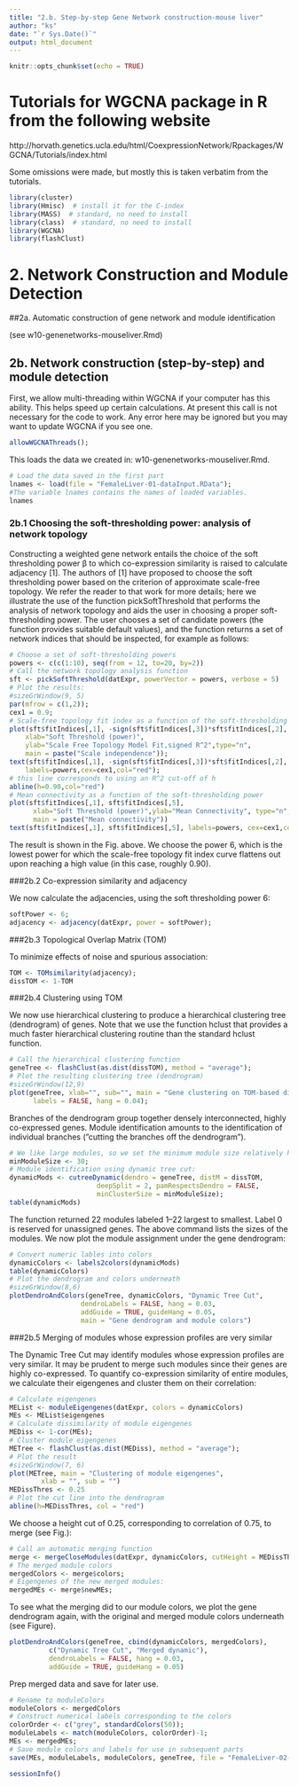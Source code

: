 ```yaml
---
title: "2.b. Step-by-step Gene Network construction-mouse liver"
author: "ks"
date: "`r Sys.Date()`"
output: html_document
---
```


```r
knitr::opts_chunk$set(echo = TRUE)
```

#  Tutorials for WGCNA package in R from the following website

http://horvath.genetics.ucla.edu/html/CoexpressionNetwork/Rpackages/WGCNA/Tutorials/index.html

Some omissions were made, but mostly this is taken verbatim from the tutorials.


```r
library(cluster)
library(Hmisc)	# install it for the C-index 
library(MASS)  # standard, no need to install
library(class)  # standard, no need to install
library(WGCNA)
library(flashClust)
```

# 2. Network Construction and Module Detection

##2a. Automatic construction of gene network and module identification 

(see w10-genenetworks-mouseliver.Rmd)

## 2b. Network construction (step-by-step) and module detection

First, we allow multi-threading within WGCNA if your computer has this ability. This helps speed up certain calculations. At present this call is not necessary for the code to work. Any error here may be ignored but you may want to update WGCNA if you see one.

```r
allowWGCNAThreads();
```

This loads the data we created in: w10-genenetworks-mouseliver.Rmd.

```r
# Load the data saved in the first part
lnames <- load(file = "FemaleLiver-01-dataInput.RData");
#The variable lnames contains the names of loaded variables.
lnames
```

### 2b.1 Choosing the soft-thresholding power: analysis of network topology

Constructing a weighted gene network entails the choice of the soft 
thresholding power β to which co-expression
similarity is raised to calculate adjacency [1]. The authors of [1] 
have proposed to choose the soft thresholding power
based on the criterion of approximate scale-free topology. We refer the 
reader to that work for more details; here
we illustrate the use of the function pickSoftThreshold that performs 
the analysis of network topology and aids the
user in choosing a proper soft-thresholding power. The user chooses a 
set of candidate powers (the function provides
suitable default values), and the function returns a set of network 
indices that should be inspected, for example as follows:
```r
# Choose a set of soft-thresholding powers
powers <- c(c(1:10), seq(from = 12, to=20, by=2))
# Call the network topology analysis function
sft <- pickSoftThreshold(datExpr, powerVector = powers, verbose = 5)
# Plot the results:
#sizeGrWindow(9, 5)
par(mfrow = c(1,2));
cex1 = 0.9;
# Scale-free topology fit index as a function of the soft-thresholding power
plot(sft$fitIndices[,1], -sign(sft$fitIndices[,3])*sft$fitIndices[,2],
    xlab="Soft Threshold (power)",
    ylab="Scale Free Topology Model Fit,signed R^2",type="n",
    main = paste("Scale independence"));
text(sft$fitIndices[,1], -sign(sft$fitIndices[,3])*sft$fitIndices[,2],
    labels=powers,cex=cex1,col="red");
# this line corresponds to using an R^2 cut-off of h
abline(h=0.90,col="red")
# Mean connectivity as a function of the soft-thresholding power
plot(sft$fitIndices[,1], sft$fitIndices[,5],
      xlab="Soft Threshold (power)",ylab="Mean Connectivity", type="n",
      main = paste("Mean connectivity"))
text(sft$fitIndices[,1], sft$fitIndices[,5], labels=powers, cex=cex1,col="red")
```

The result is shown in the Fig. above. We choose the power 6, which is the lowest power for which the scale-free topology fit
index curve flattens out upon reaching a high value (in this case, roughly 0.90).


###2b.2 Co-expression similarity and adjacency

We now calculate the adjacencies, using the soft thresholding power 6:
```r
softPower <- 6;
adjacency <- adjacency(datExpr, power = softPower);
```

###2b.3 Topological Overlap Matrix (TOM)

To minimize effects of noise and spurious association:
```r
TOM <- TOMsimilarity(adjacency);
dissTOM <- 1-TOM
```

###2b.4 Clustering using TOM

We now use hierarchical clustering to produce a hierarchical 
clustering tree (dendrogram) of genes. Note that we use
the function hclust that provides a much faster hierarchical 
clustering routine than the standard hclust function.
```r
# Call the hierarchical clustering function
geneTree <- flashClust(as.dist(dissTOM), method = "average");
# Plot the resulting clustering tree (dendrogram)
#sizeGrWindow(12,9)
plot(geneTree, xlab="", sub="", main = "Gene clustering on TOM-based dissimilarity",
      labels = FALSE, hang = 0.04);
```

Branches of the dendrogram group together densely
interconnected, highly co-expressed genes. Module identification amounts to the identification of individual branches
(”cutting the branches off the dendrogram”).

```r
# We like large modules, so we set the minimum module size relatively high:
minModuleSize <- 30;
# Module identification using dynamic tree cut:
dynamicMods <- cutreeDynamic(dendro = geneTree, distM = dissTOM,
                      deepSplit = 2, pamRespectsDendro = FALSE,
                      minClusterSize = minModuleSize);
table(dynamicMods)
```

The function returned 22 modules labeled 1–22 largest to smallest. Label 0 is reserved for unassigned genes. The
above command lists the sizes of the modules. We now plot the module assignment under the gene dendrogram:
```r
# Convert numeric lables into colors
dynamicColors <- labels2colors(dynamicMods)
table(dynamicColors)
# Plot the dendrogram and colors underneath
#sizeGrWindow(8,6)
plotDendroAndColors(geneTree, dynamicColors, "Dynamic Tree Cut",
                  dendroLabels = FALSE, hang = 0.03,
                  addGuide = TRUE, guideHang = 0.05,
                  main = "Gene dendrogram and module colors")
```

###2b.5 Merging of modules whose expression profiles are very similar

The Dynamic Tree Cut may identify modules whose expression profiles are very similar. It may be prudent to merge
such modules since their genes are highly co-expressed. To quantify co-expression similarity of entire modules, we
calculate their eigengenes and cluster them on their correlation:
```r
# Calculate eigengenes
MEList <- moduleEigengenes(datExpr, colors = dynamicColors)
MEs <- MEList$eigengenes
# Calculate dissimilarity of module eigengenes
MEDiss <- 1-cor(MEs);
# Cluster module eigengenes
METree <- flashClust(as.dist(MEDiss), method = "average");
# Plot the result
#sizeGrWindow(7, 6)
plot(METree, main = "Clustering of module eigengenes",
        xlab = "", sub = "")
MEDissThres <- 0.25
# Plot the cut line into the dendrogram
abline(h=MEDissThres, col = "red")
```

We choose a height cut of 0.25, corresponding to correlation of 0.75, to merge (see Fig.):
```r
# Call an automatic merging function
merge <- mergeCloseModules(datExpr, dynamicColors, cutHeight = MEDissThres, verbose = 3)
# The merged module colors
mergedColors <- merge$colors;
# Eigengenes of the new merged modules:
mergedMEs <- merge$newMEs;
```

To see what the merging did to our module colors, we plot the gene dendrogram again, with the original and merged
module colors underneath (see Figure).

```r
plotDendroAndColors(geneTree, cbind(dynamicColors, mergedColors),
          c("Dynamic Tree Cut", "Merged dynamic"),
          dendroLabels = FALSE, hang = 0.03,
          addGuide = TRUE, guideHang = 0.05)
```

Prep merged data and save for later use.
```r
# Rename to moduleColors
moduleColors <- mergedColors
# Construct numerical labels corresponding to the colors
colorOrder <- c("grey", standardColors(50));
moduleLabels <- match(moduleColors, colorOrder)-1;
MEs <- mergedMEs;
# Save module colors and labels for use in subsequent parts
save(MEs, moduleLabels, moduleColors, geneTree, file = "FemaleLiver-02-networkConstruction-stepByStep.RData")
```

```r
sessionInfo()
```